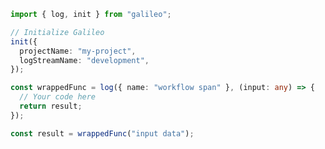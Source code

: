 ```typescript TypeScript
import { log, init } from "galileo";

// Initialize Galileo
init({
  projectName: "my-project",
  logStreamName: "development",
});

const wrappedFunc = log({ name: "workflow span" }, (input: any) => {
  // Your code here
  return result;
});

const result = wrappedFunc("input data");
```
